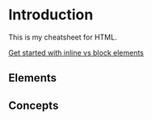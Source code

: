 # Introduction

This is my cheatsheet for HTML.

[Get started with inline vs block elements](/type)

## Elements


<ProductsList list={elements} />

## Concepts

<ProductsList list={concepts} />
